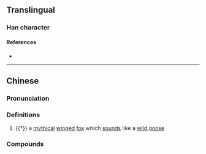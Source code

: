 {{character info}}
==Translingual==

===Han character===
{{Han char|rn=94|rad=犬|as=12|sn=15|four=48240|canj=KHFBK|ids=⿰犭敝}}

====References====
* {{Han ref|kx=0718.100|dkj=20673|dj=1129.250|hdz=21368.060|uh=7359|ud=29529|bh=E67E|bd=59006}}

----

==Chinese==
{{zh-forms|alt=獘}}

===Pronunciation===
{{zh-pron
|m=bì
|mc=y
|oc=y
|cat=n
}}

===Definitions===
{{zh-hanzi}}

# {{†}} a [[mythical]] [[wing]]ed [[fox]] which [[sound]]s like a [[wild goose]]

===Compounds===
{{zh-der|獙獙}}